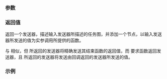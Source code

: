 {{cpp/execution/title|let_value}}
{{cpp/execution/navbar}}

{{ddcl|header=execution|since=c++26|
execution::sender auto
    let_value( execution::sender auto input,
               std::invocable&lt;/*values-sent-by*/(input)...&gt; function );
}}

===参数===
{{par begin}}
{{par|input|发送器，一旦执行就将值发送给函数执行}}
{{par|function|以输入发送器获得的值调用的可调用体}}
{{par end}}

===返回值===
返回一个发送器，描述输入发送器所描述的任务图，并添加一个节点，以输入发送器所发送的值为实参调用所提供的函数。

{{tt|let_value}} 与 {{lc|then}} 相似，但 {{tt|then}} 所返回的发送器将精确发送其结束函数的返回值，而 {{tt|let_value}} 要求函数返回发送器，且 {{tt|let_value}} 所返回的发送器将发送由回调返回的发送器所发送的值。

===示例===
{{example}}

{{langlinks|de|en|es|ja|ru}}